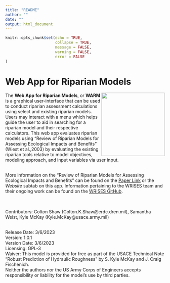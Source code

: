 ```yaml
---
title: "README"
author: ""
date: ""
output: html_document
---
```


```r
knitr::opts_chunk$set(echo = TRUE,
                      collapse = TRUE,
                      message = FALSE,
                      warning = FALSE,
                      error = FALSE
)
```


# Web App for Riparian Models

<img src="river2.jpg" align="right" width=200/>

The **Web App for Riparian Models**, or **WARM** is a graphical user-interface that can be used to conduct riparian assessment calculations using select and existing riparian models. Users may interact with a menu which helps guide the user to aid in searching for a riparian model and their respective calculators. This web app evaluates riparian models using "Review of Riparian Models for Assessing Ecological Impacts and Benefits" (Wiest et al.,2003) by evaluating the existing riparian tools relative to model objectives, modeling approach, and input variables via user input. 

<br />
More information on the "Review of Riparian Models for Assessing Ecological Impacts and Benefits" can be found on the [Paper Link]() or the *Website* subtab on this app. Information pertaining to the WRISES team and their ongoing work can be found on the [WRISES GitHub](https://github.com/USACE-WRISES).

<br /><br />
Contributors: Colton Shaw (Colton.K.Shaw@erdc.dren.mil), Samantha Weist, Kyle McKay (Kyle.McKay@usace.army.mil)

<br />
Release Date: 3/6/2023
<br />
Version: 1.0.1
<br />
Version Date: 3/6/2023 
<br />
Licensing: GPL-3
<br />
Waiver: This model is provided for free as part of the USACE Technical Note "Robust Prediction of Hydraulic Roughness" by S. Kyle McKay and J. Craig Fischenich.
<br />
Neither the authors nor the US Army Corps of Engineers accepts responsibility or liability for the model's use by third parties.

